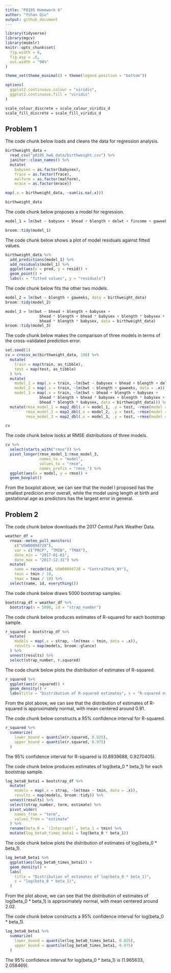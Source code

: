 ```yaml
---
title: "P8105 Homework 6"
author: "Yihan Qiu"
output: github_document
---
```


```r
library(tidyverse)
library(mgcv)
library(modelr)
knitr::opts_chunk$set(
  fig.width = 6,
  fig.asp = .6,
  out.width = "90%"
)

theme_set(theme_minimal() + theme(legend.position = "bottom"))

options(
  ggplot2.continuous.colour = "viridis",
  ggplot2.continuous.fill = "viridis"
)

scale_colour_discrete = scale_colour_viridis_d
scale_fill_discrete = scale_fill_viridis_d
```

## Problem 1

The code chunk below loads and cleans the data for regression analysis.

```r
birthweight_data =
  read_csv("p8105_hw6_data/birthweight.csv") %>%
  janitor::clean_names() %>%
  mutate(
    babysex = as.factor(babysex),
    frace = as.factor(frace),
    malform = as.factor(malform),
    mrace = as.factor(mrace))

map(.x = birthweight_data, ~sum(is.na(.x)))

birthweight_data
```

The code chunk below proposes a model for regression.

```r
model_1 = lm(bwt ~ babysex + bhead + blength + delwt + fincome + gaweeks + malform + wtgain, data = birthweight_data)

broom::tidy(model_1)
```

The code chunk below shows a plot of model residuals against fitted values.

```r
birthweight_data %>%
  add_predictions(model_1) %>%
  add_residuals(model_1) %>%
  ggplot(aes(x = pred, y = resid)) +
  geom_point() +
  labs(x = "fitted values", y = "residuals")
```

The code chunk below fits the other two models.

```r
model_2 = lm(bwt ~ blength + gaweeks, data = birthweight_data)
broom::tidy(model_2)

model_3 = lm(bwt ~ bhead + blength + babysex +
               bhead * blength + bhead * babysex + blength * babysex +
               bhead * blength * babysex, data = birthweight_data)
broom::tidy(model_3)
```

The code chunk below makes the comparison of three models in terms of the cross-validated prediction error.

```r
set.seed(1)
cv = crossv_mc(birthweight_data, 100) %>%
  mutate(
    train = map(train, as_tibble),
    test = map(test, as_tibble)
  ) %>%
  mutate(
    model_1 = map(.x = train, ~lm(bwt ~ babysex + bhead + blength + delwt + fincome + gaweeks + malform + wtgain, data = .x)),
    model_2 = map(.x = train, ~lm(bwt ~ blength + gaweeks, data = .x)),
    model_3 = map(.x = train, ~lm(bwt ~ bhead + blength + babysex +
               bhead * blength + bhead * babysex + blength * babysex +
               bhead * blength * babysex, data = birthweight_data))) %>%
  mutate(rmse_model_1 = map2_dbl(.x = model_1, .y = test, ~rmse(model = .x, data = .y)),
         rmse_model_2 = map2_dbl(.x = model_2, .y = test, ~rmse(model = .x, data = .y)),
         rmse_model_3 = map2_dbl(.x = model_3, .y = test, ~rmse(model = .x, data = .y)))

cv
```

The code chunk below looks at RMSE distributions of three models.

```r
cv %>%
  select(starts_with("rmse")) %>%
  pivot_longer(rmse_model_1:rmse_model_3,
               names_to = "model",
               values_to = "rmse",
               names_prefix = "rmse_") %>%
  ggplot(aes(x = model, y = rmse)) + 
  geom_boxplot()
```

From the boxplot above, we can see that the model I proposed has the smallest predicion error overall, while the model using length at birth and gestational age as predictors has the largest error in general.


## Problem 2

The code chunk below downloads the 2017 Central Park Weather Data.

```r
weather_df = 
  rnoaa::meteo_pull_monitors(
    c("USW00094728"),
    var = c("PRCP", "TMIN", "TMAX"), 
    date_min = "2017-01-01",
    date_max = "2017-12-31") %>%
  mutate(
    name = recode(id, USW00094728 = "CentralPark_NY"),
    tmin = tmin / 10,
    tmax = tmax / 10) %>%
  select(name, id, everything())
```

The code chunk below draws 5000 bootstrap samples.

```r
bootstrap_df = weather_df %>%
  bootstrap(n = 5000, id = "strap_number")
```

The code chunk below produces estimates of R-squared for each bootstrap sample.

```r
r_squared = bootstrap_df %>%
  mutate(
    models = map(.x = strap, ~lm(tmax ~ tmin, data = .x)),
    results = map(models, broom::glance)
  ) %>%
  unnest(results) %>%
  select(strap_number, r.squared)
```

The code chunk below plots the distribution of estimates of R-squared.

```r
r_squared %>%
  ggplot(aes(r.squared)) +
  geom_density() +
  labs(title = "Distribution of R-squared estimates", x = "R-squared estimates")
```

From the plot above, we can see that the distribution of estimates of R-squared is approximately normal, with mean centered around 0.91.



The code chunk below constructs a 95% confidence interval for R-squared.

```r
r_squared %>%
  summarize(
    lower_bound = quantile(r.squared, 0.025),
    upper_bound = quantile(r.squared, 0.975)
  )
```

The 95% confidence interval for R-squared is (0.8939688, 0.9270405).


The code chunk below produces estimates of log(beta_0 * beta_1) for each bootstrap sample.

```r
log_beta0_beta1 = bootstrap_df %>%
  mutate(
    models = map(.x = strap, ~lm(tmax ~ tmin, data = .x)),
    results = map(models, broom::tidy)) %>%
  unnest(results) %>%
  select(strap_number, term, estimate) %>%
  pivot_wider(
    names_from = "term",
    values_from = "estimate"
  ) %>%
  rename(beta_0 = `(Intercept)`, beta_1 = tmin) %>%
  mutate(log_beta0_times_beta1 = log(beta_0 * beta_1))
```

The code chunk below plots the distribution of estimates of log(beta_0 * beta_1).

```r
log_beta0_beta1 %>%
  ggplot(aes(log_beta0_times_beta1)) +
  geom_density() +
  labs(
    title = "Distribution of estimates of log(beta_0 * beta_1)",
    x = "log(beta_0 * beta_1)",
  )
```

From the plot above, we can see that the distribution of estimates of  log(beta_0 * beta_1) is approximately normal, with mean centered around 2.02.


The code chunk below constructs a 95% confidence interval for log(beta_0 * beta_1).

```r
log_beta0_beta1 %>%
  summarize(
    lower_bound = quantile(log_beta0_times_beta1, 0.025),
    upper_bound = quantile(log_beta0_times_beta1, 0.975)
  )
```

The 95% confidence interval for log(beta_0 * beta_1) is (1.965633, 2.058469).

